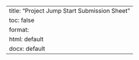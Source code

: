 ---
title: "Project Jump Start Submission Sheet"
toc: false
format:
  html: default
  docx: default
---